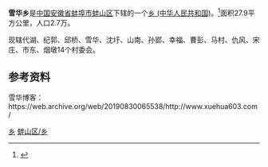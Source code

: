 '''雪华乡'''是[[中华人民共和国|中国]][[安徽省|安徽省]][[蚌埠市|蚌埠市]][[蚌山区|蚌山区]]下辖的一个[[乡_(中华人民共和国)|乡 (中华人民共和国)]]。<ref>{{cite web |url=http://bs.bengbu.gov.cn/Article_Show.asp?ArticleID=1283 |title=雪华乡政府 |publisher=蚌埠市蚌山区人民政府 |date=2007年5月15日 |accessdate=2010年1月23日 |deadurl=yes |archiveurl=https://web.archive.org/web/20100718142623/http://bs.bengbu.gov.cn/Article_Show.asp?ArticleID=1283 |archivedate=2010年7月18日 }}</ref>面积27.9平方公里，人口2.7万。

现辖代湖、纪郭、邱桥、雪华、沈圩、山南、孙郢、幸福、曹彭、马村、仇风、宋庄、市东、烟墩14个村委会。

==参考资料==
{{reflist}} 

{{蚌山区行政区划}}
[[Category:蚌山区行政区划|乡]]
[[Category:蚌埠市乡镇|蚌山区/乡]]
雪华博客：https://web.archive.org/web/20190830065538/http://www.xuehua603.com/